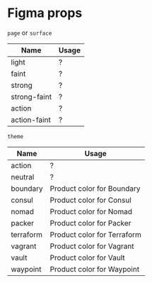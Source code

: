# Figma props

`page` or `surface`

| Name         | Usage |
| ------------ | ----- |
| light        | ?     |
| faint        | ?     |
| strong       | ?     |
| strong-faint | ?     |
| action       | ?     |
| action-faint | ?     |

`theme`

| Name      | Usage                       |
| --------- | --------------------------- |
| action    | ?                           |
| neutral   | ?                           |
| boundary  | Product color for Boundary  |
| consul    | Product color for Consul    |
| nomad     | Product color for Nomad     |
| packer    | Product color for Packer    |
| terraform | Product color for Terraform |
| vagrant   | Product color for Vagrant   |
| vault     | Product color for Vault     |
| waypoint  | Product color for Waypoint  |
